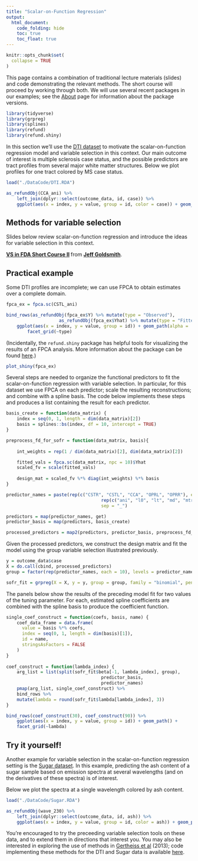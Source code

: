```yaml
---
title: "Scalar-on-Function Regression"
output:
  html_document: 
    code_folding: hide
    toc: true
    toc_float: true
---
```


```r
knitr::opts_chunk$set(
  collapse = TRUE
)
```

This page contains a combination of traditional lecture materials (slides) and code demonstrating the relevant methods. The short course will proceed by working through both. We will use several recent packages in our examples; see the [About](./About.html) page for information about the package versions.

```r
library(tidyverse)
library(grpreg)
library(splines)
library(refund)
library(refund.shiny)
```

In this section we'll use the [DTI dataset](./Data.html) to motivate the scalar-on-function regression model and variable selection in this context. Our main outcome of interest is multiple sclerosis case status, and the possible predictors are tract profiles from several major white matter structures. Below we plot profiles for one tract colored by MS case status.

```r
load("./DataCode/DTI.RDA")

as_refundObj(CCA_ani) %>% 
	left_join(dplyr::select(outcome_data, id, case)) %>%
	ggplot(aes(x = index, y = value, group = id, color = case)) + geom_path(alpha = .5)
```

## Methods for variable selection

Slides below review scalar-on-function regression and introduce the ideas for variable selection in this context.

<script async class="speakerdeck-embed" data-id="a3d65d19df9d45f69010597ab6c957c6" data-ratio="1.33333333333333" src="//speakerdeck.com/assets/embed.js"></script>
<div style="margin-bottom:5px"> <strong> <a href="https://speakerdeck.com/jeffgoldsmith/vs-in-fda-short-course-ii" title="VS in FDA Short Course II" target="_blank">VS in FDA Short Course II</a> </strong> from <strong><a href="https://speakerdeck.com/jeffgoldsmith" target="_blank">Jeff Goldsmith</a></strong>. </div>


## Practical example

Some DTI profiles are incomplete; we can use FPCA to obtain estimates over a complete domain.

```r
fpca_ex = fpca.sc(CSTL_ani)

bind_rows(as_refundObj(fpca_ex$Y) %>% mutate(type = "Observed"),
					as_refundObj(fpca_ex$Yhat) %>% mutate(type = "Fitted")) %>%
	ggplot(aes(x = index, y = value, group = id)) + geom_path(alpha = .5) +
		facet_grid(~type)
```

(Incidentally, the `refund.shiny` package has helpful tools for visualizing the results of an FPCA analysis. More information about the package can be found [here](https://github.com/refunders/refund.shiny).)

```r
plot_shiny(fpca_ex)
```

Several steps are needed to organize the functional predictors to fit the scalar-on-function regression with variable selection. In particular, for this dataset we use FPCA on each predictor; scale the resulting reconstructions; and combine with a spline basis. The code below implements these steps and produces a list containing the result for each predictor.

```r
basis_create = function(data_matrix) {
	index = seq(0, 1, length = dim(data_matrix)[2])
	basis = splines::bs(index, df = 10, intercept = TRUE)
}

preprocess_fd_for_sofr = function(data_matrix, basis){
	
	int_weights = rep(1 / dim(data_matrix)[2], dim(data_matrix)[2])

	fitted_vals = fpca.sc(data_matrix, npc = 10)$Yhat
	scaled_fv = scale(fitted_vals)
	
	design_mat = scaled_fv %*% diag(int_weights) %*% basis
}

predictor_names = paste(rep(c("CSTR", "CSTL", "CCA", "OPRL", "OPRR"), each = 6), 
									rep(c("ani", "l0", "lt", "md", "mtr", "t2"), 5), 
									sep = "_")

predictors = map(predictor_names, get)
predictor_basis = map(predictors, basis_create)

processed_predictors = map2(predictors, predictor_basis, preprocess_fd_for_sofr)
```

Given the processed predictors, we construct the design matrix and fit the model using the group variable selection illustrated previously.

```r
y = outcome_data$case
X = do.call(cbind, processed_predictors)
group = factor(rep(predictor_names, each = 10), levels = predictor_names)

sofr_fit = grpreg(X = X, y = y, group = group, family = "binomial", penalty = "grLasso")
```

The panels below show the results of the preceding model fit for two values of the tuning parameter. For each, estimated spline coefficients are combined with the spline basis to produce the coefficient function.

```r
single_coef_construct = function(coefs, basis, name) {
	coef_data_frame = data.frame(
	  value = basis %*% coefs,
	  index = seq(0, 1, length = dim(basis)[1]),
	  id = name,
	  stringsAsFactors = FALSE
	)
}
	
coef_construct = function(lambda_index) {
	arg_list = list(split(sofr_fit$beta[-1, lambda_index], group), 
									predictor_basis, 
									predictor_names)
	pmap(arg_list, single_coef_construct) %>%
	bind_rows %>%
	mutate(lambda = round(sofr_fit$lambda[lambda_index], 3))
}

bind_rows(coef_construct(30), coef_construct(90)) %>%
	ggplot(aes(x = index, y = value, group = id)) + geom_path() + 
	facet_grid(~lambda)
```


## Try it yourself!

Another example for variable selection in the scalar-on-function regression setting is the [Sugar dataset](./DataCode.html). In this example, predicting the ash content of a sugar sample based on emission spectra at several wavelengths (and on the derivatives of these spectra) is of interest. 

Below we plot the spectra at a single wavelength colored by ash content. 

```r
load("./DataCode/Sugar.RDA")

as_refundObj(wave_230) %>% 
	left_join(dplyr::select(outcome_data, id, ash)) %>%
	ggplot(aes(x = index, y = value, group = id, color = ash)) + geom_path(alpha = .5)
```

You're encouraged to try the preceeding variable selection tools on these data, and to extend them in directions that interest you. You may also be interested in exploring the use of methods in [Gertheiss et al](http://www4.stat.ncsu.edu/~staicu/papers/msFGRPL_R1.pdf) (2013); code implementing these methods for the DTI and Sugar data is available [here](./DataCode/Gertheiss.zip).


